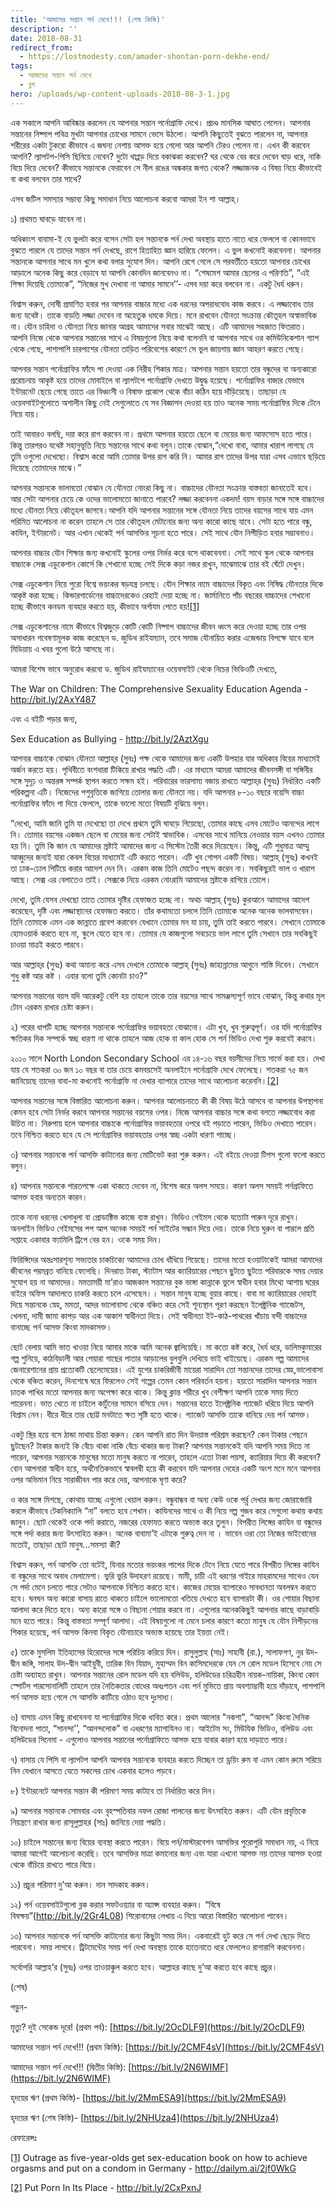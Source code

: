 ```yaml
---
title: 'আমাদের সন্তান পর্ন দেখে!!! (শেষ কিস্তি)'
description: ''
date: 2018-08-31
redirect_from:
  - https://lostmodesty.com/amader-shontan-porn-dekhe-end/
tags:
  - আমাদের সন্তান পর্ন দেখে
  - ব্লগ
hero: /uploads/wp-content-uploads-2018-08-3-1.jpg
---
```


এক সকালে আপনি আবিষ্কার করলেন যে আপনার সন্তান পর্নোগ্রাফি দেখে। প্রচণ্ড মানসিক আঘাত পেলেন। আপনার সন্তানের নিষ্পাপ পবিত্র মুখটা আপনার চোখের সামনে ভেসে উঠলো। আপনি কিছুতেই বুঝতে পারলেন না, আপনার শরীরের একটা টুকরো কীভাবে এ জঘন্য নেশায় আসক্ত হয়ে গেলো আর আপনি টেরও পেলেন না। এখন কী করবেন আপনি? ল্যাপটপ-পিসি ছিনিয়ে নেবেন? দুটো থাপ্পড় দিয়ে বকাঝকা করবেন? ঘর থেকে বের করে দেবেন ঘাড় ধরে, নাকি বিয়ে দিয়ে দেবেন? কীভাবে সন্তানকে ফেরাবেন সে নীল রঙের অন্ধকার জগত থেকে? লজ্জাজনক এ বিষয় নিয়ে কীভাবেই বা কথা বলবেন তার সাথে?

এসব জটিল সমস্যার সম্ভাব্য কিছু সমাধান নিয়ে আলোচনা করবো আমরা ইন শা আল্লাহ্‌।

১) প্রথমত ঘাবড়ে যাবেন না।

অধিকাংশ বাবামা-ই যে ভুলটা করে বসেন সেটা হল সন্তানকে পর্ন দেখা অবস্থায় হাতে নাতে ধরে ফেললে বা কোনভাবে বুঝতে পারলে যে তাদের সন্তান পর্ন দেখছে, রাগে হিতাহিত জ্ঞান হারিয়ে ফেলেন। এ ভুল কখনোই করবেননা। আপনার সন্তানকে আপনার সাথে মন খুলে কথা বলার সুযোগ দিন। আপনি রেগে গেলে সে পরবর্তীতে হয়তো আপনার চোখের আড়ালে অনেক কিছু করে বেড়াবে যা আপনি কোনদিন জানবেনও না। “শেষমেশ আমার ছেলের এ পরিণতি”, “এই শিক্ষা দিয়েছি তোমাকে”, “নিজের মুখ দেখাবা না আমার সামনে’’- এসব দয়া করে বলবেন না। একটু ধৈর্য ধরুন।

বিশ্বাস করুন, দোষী প্রমাণিত হবার পর আপনার বাচ্চার মধ্যে এক ধরনের অপরাধবোধ কাজ করবে। এ লজ্জাবোধ তার জন্য যথেষ্ট। তাকে বাড়তি লজ্জা দেবেন না অহেতুক ধমকে দিয়ে। মনে রাখবেন যৌনতা সংক্রান্ত কৌতূহল অস্বাভাবিক না। যৌন চাহিদা ও যৌনতা নিয়ে জানার আগ্রহ আমাদের সবার মাঝেই আছে। এটি আমাদের সহজাত ফিতরাত। আপনি নিজে থেকে আপনার সন্তানের সাথে এ বিষয়গুলো নিয়ে কথা বলেননি বা আপনার সাথে ওর কমিউনিকেশান গ্যাপ থেকে গেছে, পাশাপাশি চারপাশের যৌনতা তাড়িত পরিবেশের কারণে সে ভুল জায়গায় জ্ঞান আহরণ করতে গেছে।

আপনার সন্তান পর্নোগ্রাফির ফাঁদে পা দেওয়া এক নিরীহ শিকার মাত্র। আপনার সন্তান হয়তো তার বন্ধুদের বা অন্যকারো প্ররোচনায় আকৃষ্ট হয়ে তাদের মোবাইলে বা ল্যাপটপে পর্নোগ্রাফি দেখতে উদ্বুদ্ধ হয়েছে। পর্নোগ্রাফির বাজার যেভাবে ইন্টারনেট ছেয়ে গেছে তাতে এর বিধ্বংসী ও বিষাক্ত প্রকোপ থেকে বাঁচা কঠিন হয়ে দাঁড়িয়েছে। তাছাড়া যে ওয়েবসাইটগুলোতে অশালীন কিছু নেই সেগুলোতে যে সব বিজ্ঞাপন দেওয়া হয় তাও অনেক সময় পর্নোগ্রাফির দিকে টেনে নিয়ে যায়।

তাই আবারও বলছি, দয়া করে রাগ করবেন না। প্রথমে আপনার হয়তো ছেলে বা মেয়ের জন্য আফসোস হতে পারে। কিন্তু তারপরও যথেষ্ট সহানুভূতি নিয়ে সন্তানের সাথে কথা বলুন।তাকে বোঝান,“দেখো বাবা, আমার খারাপ লাগছে যে তুমি ওগুলো দেখেছো। বিশ্বাস করো আমি তোমার উপর রাগ করি নি। আমার রাগ তাদের উপর যারা এসব এভাবে ছড়িয়ে দিয়েছে তোমাদের মাঝে।”

আপনার সন্তানকে ভালমতো বোঝান যে যৌনতা নোংরা কিছু না। বাচ্চাদের যৌনতা সংক্রান্ত বাস্তবতা জানাতেই হবে। আর সেটা আপনার চেয়ে কে ওদের ভালোমতো জানাতে পারবে? লজ্জা করবেননা একদম! বয়স বাড়ার সঙ্গে সঙ্গে বাচ্চাদের মধ্যে যৌনতা নিয়ে কৌতূহল জাগবে।আপনি যদি আপনার সন্তানের সঙ্গে যৌনতা নিয়ে তাদের বয়সের সাথে যায় এমন পরিমিত আলোচনা না করেন তাহলে সে তার কৌতূহল মেটানোর জন্য অন্য কারো কাছে যাবে। সেটা হতে পারে বন্ধু, কাযিন, ইন্টারনেট। আর এখান থেকেই পর্ন আসক্তির সূচনা হতে পারে। সেই সাথে যৌন নিপীড়িত হবার সম্ভাবনাও।

আপনার বাচ্চার যৌন শিক্ষার জন্য কখনোই স্কুলের ওপর নির্ভর করে বসে থাকবেননা। সেই সাথে স্কুল থেকে আপনার বাচ্চাকে সেক্স এডুকেশান কোর্সে কি শেখানো হচ্ছে সেই দিকে কড়া নজর রাখুন, মাঝেমাঝে তার বই ঘেঁটে দেখুন।

সেক্স এডুকেশান নিয়ে পুরো বিশ্বে ভয়ংকর ষড়যন্ত্র চলছে। যৌন শিক্ষার নামে বাচ্চাদের বিকৃত এবং নিষিদ্ধ যৌনতার দিকে আকৃষ্ট করা হচ্ছে। কিন্ডারগার্ডেনের বাচ্চাদেরকেও রেহাই দেয়া হচ্ছে না। জার্মানিতে পাঁচ বছরের বাচ্চাদের শেখানো হচ্ছে কীভাবে কনডম ব্যবহার করতে হয়, কীভাবে অর্গাযম পেতে হয়\![\[1\]](https://www.blogger.com/blogger.g?blogID=606604752833102909#_ftn1)

সেক্স এডুকেশানের নামে কীভাবে বিশ্বজুড়ে কোটি কোটি নিষ্পাপ বাচ্চাদের জীবন ধ্বংস করে দেওয়া হচ্ছে তার ওপর অসাধারন গবেষণামূলক কাজ করেছেন ড. জুডিথ রাইযম্যান, তবে সমাজ যৌনায়িত করার এজেন্ডায় বিপক্ষে যাবে বলে মিডিয়ায় এ খবর গুলো উঠে আসছে না।

আমরা বিশেষ ভাবে অনুরোধ করবো ড. জুডিথ রাইযম্যানের ওয়েবসাইট থেকে নিচের ভিডিওটি দেখতে,

The War on Children: The Comprehensive Sexuality Education Agenda - http://bit.ly/2AxY487

এবং এ বইটি পড়ার জন্য,

Sex Education as Bullying - http://bit.ly/2AztXgu

আপনার বাচ্চাকে বোঝান যৌনতা আল্লাহ্‌র (সুবঃ) পক্ষ থেকে আমাদের জন্য একটি উপহার যার অধিকার বিয়ের মাধ্যমেই অর্জন করতে হয়। পৃথিবীতে বংশধারা টিকিয়ে রাখার পদ্ধতি এটি। এর মাধ্যমে আমরা আমাদের জীবনসঙ্গী বা সঙ্গিনীর সঙ্গে সুদৃঢ় ও অন্তরঙ্গ সম্পর্ক স্থাপন করতে সক্ষম হই। পরিবারের ভারসাম্য বজায় রাখতে আল্লাহ্‌র (সুবঃ) নির্ধারিত একটি পরিকল্পনা এটি। নিজেদের পশুবৃত্তিকে জাগিয়ে তোলার জন্য যৌনতা নয়। যদি আপনার ৮-১০ বছরে বয়েসি বাচ্চা পর্নোগ্রাফির ফাঁদে পা দিয়ে ফেললে, তাকে ভালো মতো বিষয়টি বুঝিয়ে বলুন।

“দেখো, আমি জানি তুমি যা দেখেছো তা দেখে প্রথমে তুমি ঘাবড়ে গিয়েছো, তোমার কাছে এসব মোটেও আনন্দের লাগে নি। তোমার বয়সের একজন ছেলে বা মেয়ের জন্য সেটাই স্বাভাবিক। এসবের সাথে মানিয়ে নেওয়ার বয়স এখনও তোমার হয় নি। তুমি কি জান যে আমাদের স্রষ্টাই আমাদের জন্য এ সিস্টেম তৈরী করে দিয়েছেন। কিন্তু, এটি শুধুমাত্র আম্মু আব্বুদের জন্যই যারা কেবল বিয়ের মাধ্যমেই এটি করতে পারেন। এটি খুব গোপন একটি বিষয়। আল্লাহ্‌ (সুবঃ) কখনই তা ঢাক-ঢোল পিটিয়ে করার আদেশ দেন নি। এরকম কাজ তিনি মোটেও পছন্দ করেন না। সবকিছুরই ভাল ও খারাপ আছে। সেক্স এর বেলাতেও তাই। সেক্সকে নিয়ে এরকম নোংরামি আমাদের স্রষ্টাকে রাগিয়ে তোলে।

দেখো, তুমি যেসব দেখছো তাতে তোমার দৃষ্টির হেফাজত হচ্ছে না। অথচ আল্লাহ্‌ (সুবঃ) কুরআনে আমাদের আদেশ করেছেন, দৃষ্টি এবং লজ্জাস্থানের হেফাজত করতে। তাঁর কথামতো চললে তিনি তোমাকে অনেক অনেক ভালবাসবেন। তিনি তোমাকে এমন এক জান্নাতে প্রবেশ করাবেন যেখানে তোমার মন যা চায়, তুমি তাই করতে পারবে। সেখানে তোমাকে হোমওয়ার্ক করতে হবে না, স্কুলে যেতে হবে না। তোমার যে কাজগুলো সবচেয়ে ভাল লাগে তুমি সেখানে তার সবকিছুই চাওয়া মাত্রই করতে পারবে।

আর আল্লাহ্‌র (সুবঃ) কথা অমান্য করে এসব দেখলে তোমাকে আল্লাহ্‌ (সুবঃ) জাহান্নামের আগুনে শাস্তি দিবেন। সেখানে শুধু কষ্ট আর কষ্ট । এবার বলো তুমি কোনটা চাও?”

আপনার সন্তানের বয়স যদি আরেকটু বেশি হয় তাহলে তাকে তার বয়সের সাথে সামঞ্জস্যপূর্ণ ভাবে বোঝান, কিন্তু কথার মূল টোন এরকম রাখার চেষ্টা করুন।

২) পরের ধাপটি হচ্ছে আপনার সন্তানকে পর্নোগ্রাফির ভয়াবহতা বোঝানো। এটা খুব, খুব গুরুত্বপূর্ণ। ওর যদি পর্নোগ্রাফির ক্ষতিকর দিক সম্পর্কে স্বচ্ছ ধারণা না থাকে তাহলে আজ হোক বা কাল হোক সে পর্ন ভিডিও দেখা শুরু করবেই করবে।

২০১০ সালে North London Secondary School এর ১৪-১৬ বছর বয়সীদের নিয়ে সার্ভে করা হয়। দেখা যায় যে শতকরা ৩০ জন ১০ বছর বা তার চেয়ে কমবয়সেই অনলাইনে পর্নোগ্রাফি দেখে ফেলেছে। শতকরা ৭৫ জন জানিয়েছে তাদের বাবা-মা কখনোই পর্নোগ্রাফি না দেখার ব্যাপারে তাদের সাথে আলোচনা করেননি।[\[2\]](https://www.blogger.com/blogger.g?blogID=606604752833102909#_ftn2)

আপনার সন্তানের সঙ্গে বিস্তারিত আলোচনা করুন। আপনার আলোচনাতে কী কী বিষয় উঠে আসবে বা আপনার উপস্থাপনা কেমন হবে সেটা নির্ভর করবে আপনার সন্তানের বয়সের ওপর। নিজে আপনার বাচ্চার সঙ্গে কথা বলতে লজ্জাবোধ করা উচিত না। নিরুপায় হলে আপনার বাচ্চাকে পর্নোগ্রাফির ভয়াবহতার ওপরে বই পড়াতে পারেন, ভিডিও দেখাতে পারেন। তবে নিশ্চিত করতে হবে যে সে পর্নোগ্রাফির ভয়াবহতার ওপর স্বচ্ছ একটা ধারণা পাচ্ছে।

৩) আপনার সন্তানকে পর্ন আসক্তি কাটানোর জন্য মোটিভেট করা শুরু করুন। এই বইয়ে দেওয়া টিপস গুলো ফলো করতে বলুন।

৪) আপনার সন্তানকে পারতপক্ষে একা থাকতে দেবেন না, বিশেষ করে অলস সময়ে। কারণ অলস সময়ই পর্নগ্রাফিতে আসক্ত হবার অন্যতম কারন।

তাকে নানা ধরনের খেলাধুলা বা প্রোডাক্টিভ কাজে ব্যস্ত রাখুন। ভিডিও গেইমস থেকে যতোটা পারুন দূরে রাখুন। অনলাইন ভিডিও গেইমসের পপ আপ অনেক সময়ই পর্ন সাইটের সন্ধান দিয়ে দেয়। তাকে নিয়ে ঘুরুন বা পারলে প্রতি সপ্তাহে একাবার ফ্যামিলি ট্রিপে বের হন। ওকে সময় দিন।

ফিরিঙ্গিদের অন্তঃসারশূন্য সভ্যতার চাকচিক্যে আমাদের চোখ ধাঁধিয়ে গিয়েছে। তাদের মতো হওয়াটাকেই আমরা আমাদের জীবনের পরমব্রত বানিয়ে ফেলেছি। দিনরাত টাকা, স্ট্যাটাস আর ক্যারিয়ারের পেছনে ছুটতে ছুটতে পরিবারকে সময় দেয়ার সুযোগ হয় না আমাদের। মমতাময়ী মা’রাও আজকাল সন্তানের বুক ভাঙ্গা কান্নাকে ভুলে স্বাধীন হবার মিথ্যে আশায় ঘরের বাইরে অফিস আদালতে চাকরি করতে চলে এসেছেন।। সন্তান মানুষ হচ্ছে বুয়ার কাছে। বাবা মা ক্যারিয়ারের দোহাই দিয়ে সন্তানকে স্নেহ, মমতা, আদর ভালোবাসা থেকে বঞ্চিত করে সেই শূন্যস্থান পূরণ করছেন ইলেক্ট্রনিক গ্যাজেটস, খেলনা, দামী জামা কাপড় আর এক আকাশ স্বাধীনতা দিয়ে। সেই স্বাধীনতা ইট-কাঠ-পাথরের খাঁচায় বন্দী বাচ্চাদের বানাচ্ছে পর্ন আসক্ত কিংবা মাদকাসক্ত।

ছোট বেলায় আমি ভাত খাওয়া নিয়ে আমার মাকে আমি অনেক জ্বালিয়েছি। মা কতো কষ্ট করে, ধৈর্য ধরে, ডালিমকুমারের গল্প শুনিয়ে, কাঠবিড়ালী আর পেয়ারা গাছের পাতার আড়ালের বুলবুলি দেখিয়ে ভাই খাইয়েছে। এরকম গল্প আমাদের জেনারেশানের প্রায় প্রত্যেকটি ছেলেমেয়ের। এই যুগের চাকরিজীবী মায়েরা সারাদিন তো সন্তানদের তাদের স্নেহ,ভালোবাসা থেকে বঞ্চিত করেন, দিনশেষে ঘরে ফিরলেও সেই গল্পের তেমন কোন পরিবর্তন হয়না। হয়তো সারাদিন আপনার সন্তান চাতক পাখির মতো আপনার জন্য অপেক্ষা করে থাকে। কিন্তু ক্লান্ত শরীরে খুব বেশীক্ষণ আপনি তাকে সময় দিতে পারেননা। ভাত খেতে না চাইলে কার্টুনের সামনে বসিয়ে দেন। সন্তানের হাতে ইলেক্ট্রনিক গ্যাজেট ধরিয়ে দিয়ে আপনি বিশ্রাম নেন। ধীরে ধীরে তার ছোট্ট মনটাতে ক্ষত সৃষ্টি হতে থাকে। গ্যাজেট আসক্তি তাকে বানিয়ে দেয় পর্ন আসক্ত।

একটু স্থির হয়ে বসে ঠান্ডা মাথায় চিন্তা করুন। কেন আপনি রাত দিন উদয়াস্ত পরিশ্রম করছেন? কেন টাকার পেছনে ছুটছেন? টাকার জন্যই কি বেঁচে থাকা নাকি বেঁচে থাকার জন্য টাকা? আপনার সন্তানকেই যদি আপনি সময় দিতে না পারেন, আপনার সন্তানকে মানুষের মতো মানুষ করতে না পারেন, তাহলে এতো টাকা পয়সা, ক্যারিয়ার দিয়ে কী করবেন? বোন আপনারা স্বাধীন হয়ে, অর্থনৈতিকভাবে স্বাবলম্বী হয়ে কী করবেন যদি আপনার দেহের একটি অংশ মনে মনে আপনার ওপর অভিমান নিয়ে সারাজীবন পার করে দেয়, আপনাকে ঘৃণা করে?

ও কার সঙ্গে মিশছে, কোথায় যাচ্ছে এগুলো খেয়াল করুন। বন্ধুবান্ধব বা অন্য কেউ ওকে পর্র্ন দেখার জন্য জোরাজোরি করলে কীভাবে টেকনিক্যালি “না” বলতে হবে শেখান। কাযিনদের সাথে ও কী নিয়ে গল্প গুজব করে সেগুলো কথায় কথায় জানুন। ছোট থেকেই ওকে পর্দা করাতে, নজরের হেফাযত করতে অভ্যস্ত করে তুলুন। বিপরীত লিঙ্গের কাযিন বা বন্ধুদের সঙ্গে পর্দা করার জন্য উৎসাহিত করুন। অনেক বাবামা’ই এটাকে গুরুত্ব দেন না । ভাবেন ওরা তো নিজের ভাইবোনের মতোই, তাছাড়া ছোট মানুষ...সমস্যা কী?

বিশ্বাস করুন, পর্ন আসক্তি তো বটেই, যিনার মতোর ভয়ংকর পাপের দিকে টেনে নিয়ে যেতে পারে বিপরীত লিঙ্গের কাযিন বা বন্ধুদের সাথে অবাধ মেলামেশা। ভুরি ভুরি উদাহরণ রয়েছে। মামী, চাচী এই ধরণের গাইরে মাহরামদের সাথেও যেন সে পর্দা মেনে চলতে পারে সেটাও আপনাকে নিশ্চিত করতে হবে। কাজের মেয়ের ব্যাপারেও সাবধানতা অবলম্বন করতে হবে। ঘনঘন অন্য কারো বাসায় রাতে থাকতে চাইলে ভালোমতো খতিয়ে দেখতে হবে ব্যাপারটা কী। ওর শোয়ার বিছানা আলাদা করে দিতে হবে। অন্য কারো সঙ্গে ও বিছানা শেয়ার করবে না। এগুলোর অনেককিছুই আপনার কাছে বাড়াবাড়ি মনে হতে পারে। কিন্তু বাস্তবতা সম্পূর্ণ আলাদা। এই বিষয়গুলো না মেনে চলার কারণে কতো মানুষ যে যৌন নিপীড়নের শিকার হয়েছে, পর্ন আসক্ত কিনবা বিকৃত যৌনাচারে অভ্যস্ত হয়েছে তার ইয়ত্তা নেই।

৫) তাকে মুসলিম ইতিহাসের হিরোদের সঙ্গে পরিচিয় করিয়ে দিন। রাসুলুল্লাহ (সাঃ) সাহাবী (রা.), সালাফগণ, নুর উদ-দ্বীন জঙ্গি, সালাহ উদ-দ্বীন আইয়ুবী, তারিক বিন যিয়াদ, মুহাম্মদ বিন কাসিমদেরকে যেন সে রোল মডেল হিসেবে নেয় সে চেষ্টা অব্যাহত রাখুন। আপনার সন্তানের রোল মডেল যদি হয় বলিউড, হলিউডের চরিত্রহীন নায়ক-নায়িকা, কিংবা কোন স্পোর্টস পারসোনালিটি তাহলে তার নৈতিকতার বোধের অধঃপতন এবং পর্ন মুভিতে প্রায় অবশ্যাম্ভাবী হয়ে দাঁড়াবে, পাশপাশি পর্ন আসক্ত হয়ে গেলে সে আসক্তি কাটিয়ে ওঠাও হবে দুঃসাধ্য।

৬) বাসায় এমন কিছু রাখবেননা যা পর্নোগ্রাফির দিকে ধাবিত করে। প্রথম আলোর "নকশা", “আনন্দ” কিংবা দৈনিক বিনোদনা পাতা, “সানন্দা’’, “আনন্দলোক” বা এধরণের ম্যাগাযিনও না। আইটেম সং, মিউযিক ভিডিও, বলিউড এবং হলিউডের সিনেমা - এগুলোও আপনার সন্তানের পর্নোগ্রাফিতে আসক্ত হয়ে যাবার কারণ হয়ে দাড়াতে পারে।

৭) বাসায় যে পিসি বা ল্যাপটপ আপনি আপনার সন্তানকে ব্যবহার করতে দিচ্ছেন তা ড্রয়িং রুম বা এমন কোন রুমে সরিয়ে নিন যেখানে আসতে যেতে সকলের চোখ একবার হলেও পড়বে।

৮) ইন্টারনেটে আপনার সন্তান কী পরিমাণ সময় কাটাবে তা নির্ধারিত করে দিন।

৯) আপনার সন্তানকে সোমবার এবং বৃহস্পতিবার নফল রোজা পালনের জন্য উৎসাহিত করুন। এটি যৌন প্রবৃত্তিকে নিয়ন্ত্রণে রাখার জন্য রাসূলুল্লাহর (সাঃ) জানিয়ে দেয়া পদ্ধতি।

১০) চাইলে সন্তানের জন্য বিয়ের ব্যবস্থা করতে পারেন। বিয়ে পর্ন/মাস্টারবেশন আসক্তির পুরোপুরি সমাধান নয়, এ নিয়ে আমরা আগেই আলোচনা করেছি। তবে আসক্তির মাত্রা কমানোর জন্য এবং যারা এখনো আসক্ত নয় তাদের আসক্ত হওয়া থেকে বাঁচিয়ে রাখতে পারে বিয়ে।

১১) প্রচুর পরিমাণ দু’আ করুন। দান সাদকাহ করুন।

১২) পর্ন ওয়েবসাইটগুলো ব্লক করার সফটওয়্যার বা অ্যাপ্স ব্যবহার করুন। “বিষে বিষক্ষয়”(http://bit.ly/2Gr4L08) শিরোনামের লেখায় এ নিয়ে আরো বিস্তারিত আলোচনা পাবেন।

১৩) আপনার সন্তানকে পর্ন আসক্তি কাটানোর জন্য কিছুটা সময় দিন। একবারেই হুট করে সে পর্ন দেখা ছেড়ে দিতে পারবেনা। সময় লাগবে। ট্রিটমেন্টের সময় পর্ন দেখা অবস্থায় তাকে হাতেনাতে ধরে ফেললেও রাগারাগি করবেননা।

সর্বোপরি আল্লাহ’র (সুবঃ) ওপর তাওয়াক্কুল করতে হবে। আল্লাহর কাছে দু’আ করতে হবে কাছে প্রচুর।

(শেষ)

পড়ুন-

মৃত্যু? দুই সেকেন্ড দূরে! (প্রথম পর্ব): [https://bit.ly/2OcDLF9](https://bit.ly/2OcDLF9)

আমাদের সন্তান পর্ন দেখে!!! (প্রথম কিস্তি): [https://bit.ly/2CMF4sV](https://bit.ly/2CMF4sV)

আমাদের সন্তান পর্ন দেখে!!! (দ্বিতীয় কিস্তি): [https://bit.ly/2N6WIMF](https://bit.ly/2N6WIMF)

হৃদয়ের ঋণ (প্রথম কিস্তি)- [https://bit.ly/2MmESA9](https://bit.ly/2MmESA9)

হৃদয়ের ঋণ (শেষ কিস্তি)- [https://bit.ly/2NHUza4](https://bit.ly/2NHUza4)

রেফারেন্সঃ

[\[1\]](https://www.blogger.com/blogger.g?blogID=606604752833102909#_ftnref1) Outrage as five-year-olds get sex-education book on how to achieve orgasms and put on a condom in Germany - http://dailym.ai/2jf0WkG

[\[2\]](https://www.blogger.com/blogger.g?blogID=606604752833102909#_ftnref2) Put Porn In Its Place - http://bit.ly/2CxPxnJ

